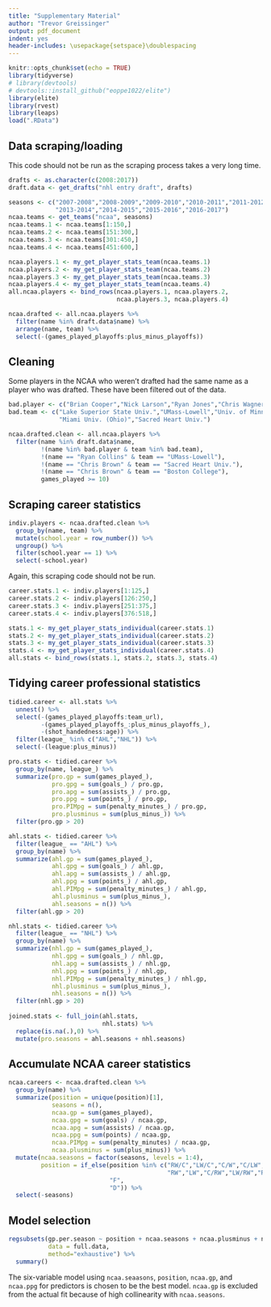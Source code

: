 ---
title: "Supplementary Material"
author: "Trevor Greissinger"
output: pdf_document
indent: yes
header-includes: \usepackage{setspace}\doublespacing
---

```{r setup, include=FALSE}
knitr::opts_chunk$set(echo = TRUE)
library(tidyverse)
# library(devtools)
# devtools::install_github("eoppe1022/elite")
library(elite)
library(rvest)
library(leaps)
load(".RData")
```

## Data scraping/loading

This code should not be run as the scraping process takes a very long time.

```{r, eval=FALSE}
drafts <- as.character(c(2008:2017))
draft.data <- get_drafts("nhl entry draft", drafts)

seasons <- c("2007-2008","2008-2009","2009-2010","2010-2011","2011-2012","2012-2013",
             "2013-2014","2014-2015","2015-2016","2016-2017")
ncaa.teams <- get_teams("ncaa", seasons)
ncaa.teams.1 <- ncaa.teams[1:150,]
ncaa.teams.2 <- ncaa.teams[151:300,]
ncaa.teams.3 <- ncaa.teams[301:450,]
ncaa.teams.4 <- ncaa.teams[451:600,]

ncaa.players.1 <- my_get_player_stats_team(ncaa.teams.1)
ncaa.players.2 <- my_get_player_stats_team(ncaa.teams.2)
ncaa.players.3 <- my_get_player_stats_team(ncaa.teams.3)
ncaa.players.4 <- my_get_player_stats_team(ncaa.teams.4)
all.ncaa.players <- bind_rows(ncaa.players.1, ncaa.players.2,
                              ncaa.players.3, ncaa.players.4)

```

```{r}
ncaa.drafted <- all.ncaa.players %>%
  filter(name %in% draft.data$name) %>%
  arrange(name, team) %>%
  select(-(games_played_playoffs:plus_minus_playoffs))
```


## Cleaning

Some players in the NCAA who weren't drafted had the same name as a player who was drafted.  These have been filtered out of the data.

```{r}
bad.player <- c("Brian Cooper","Nick Larson","Ryan Jones","Chris Wagner")
bad.team <- c("Lake Superior State Univ.","UMass-Lowell","Univ. of Minnesota",
              "Miami Univ. (Ohio)","Sacred Heart Univ.")

ncaa.drafted.clean <- all.ncaa.players %>%
  filter(name %in% draft.data$name,
         !(name %in% bad.player & team %in% bad.team),
         !(name == "Ryan Collins" & team == "UMass-Lowell"),
         !(name == "Chris Brown" & team == "Sacred Heart Univ."),
         !(name == "Chris Brown" & team == "Boston College"),
         games_played >= 10)
```

## Scraping career statistics


```{r}
indiv.players <- ncaa.drafted.clean %>%
  group_by(name, team) %>%
  mutate(school.year = row_number()) %>%
  ungroup() %>%
  filter(school.year == 1) %>%
  select(-school.year)
```


Again, this scraping code should not be run.

```{r, eval=FALSE}
career.stats.1 <- indiv.players[1:125,]
career.stats.2 <- indiv.players[126:250,]
career.stats.3 <- indiv.players[251:375,]
career.stats.4 <- indiv.players[376:518,]

stats.1 <- my_get_player_stats_individual(career.stats.1)
stats.2 <- my_get_player_stats_individual(career.stats.2)
stats.3 <- my_get_player_stats_individual(career.stats.3)
stats.4 <- my_get_player_stats_individual(career.stats.4)
all.stats <- bind_rows(stats.1, stats.2, stats.3, stats.4)
```

## Tidying career professional statistics

```{r}
tidied.career <- all.stats %>%
  unnest() %>%
  select(-(games_played_playoffs:team_url),
         -(games_played_playoffs_:plus_minus_playoffs_),
         -(shot_handedness:age)) %>%
  filter(league_ %in% c("AHL","NHL")) %>%
  select(-(league:plus_minus))

pro.stats <- tidied.career %>%
  group_by(name, league_) %>%
  summarize(pro.gp = sum(games_played_),
            pro.gpg = sum(goals_) / pro.gp,
            pro.apg = sum(assists_) / pro.gp,
            pro.ppg = sum(points_) / pro.gp,
            pro.PIMpg = sum(penalty_minutes_) / pro.gp,
            pro.plusminus = sum(plus_minus_)) %>%
  filter(pro.gp > 20)

ahl.stats <- tidied.career %>%
  filter(league_ == "AHL") %>%
  group_by(name) %>%
  summarize(ahl.gp = sum(games_played_),
            ahl.gpg = sum(goals_) / ahl.gp,
            ahl.apg = sum(assists_) / ahl.gp,
            ahl.ppg = sum(points_) / ahl.gp,
            ahl.PIMpg = sum(penalty_minutes_) / ahl.gp,
            ahl.plusminus = sum(plus_minus_),
            ahl.seasons = n()) %>%
  filter(ahl.gp > 20)

nhl.stats <- tidied.career %>%
  filter(league_ == "NHL") %>%
  group_by(name) %>%
  summarize(nhl.gp = sum(games_played_),
            nhl.gpg = sum(goals_) / nhl.gp,
            nhl.apg = sum(assists_) / nhl.gp,
            nhl.ppg = sum(points_) / nhl.gp,
            nhl.PIMpg = sum(penalty_minutes_) / nhl.gp,
            nhl.plusminus = sum(plus_minus_),
            nhl.seasons = n()) %>%
  filter(nhl.gp > 20)
  
joined.stats <- full_join(ahl.stats,
                          nhl.stats) %>%
  replace(is.na(.),0) %>%
  mutate(pro.seasons = ahl.seasons + nhl.seasons)
```

## Accumulate NCAA career statistics

```{r}
ncaa.careers <- ncaa.drafted.clean %>%
  group_by(name) %>%
  summarize(position = unique(position)[1],
            seasons = n(),
            ncaa.gp = sum(games_played),
            ncaa.gpg = sum(goals) / ncaa.gp,
            ncaa.apg = sum(assists) / ncaa.gp,
            ncaa.ppg = sum(points) / ncaa.gp,
            ncaa.PIMpg = sum(penalty_minutes) / ncaa.gp,
            ncaa.plusminus = sum(plus_minus)) %>%
  mutate(ncaa.seasons = factor(seasons, levels = 1:4),
         position = if_else(position %in% c("RW/C","LW/C","C/W","C/LW","C","F",
                                            "RW","LW","C/RW","LW/RW","RW/LW","W/C"),
                            "F",
                            "D")) %>%
  select(-seasons)
```

## Model selection

```{r}
regsubsets(gp.per.season ~ position + ncaa.seasons + ncaa.plusminus + ncaa.PIMpg + ncaa.ppg + ncaa.gp,
           data = full.data,
           method="exhaustive") %>% 
  summary()
```

The six-variable model using `ncaa.seaasons`, `position`, `ncaa.gp`, and `ncaa.ppg` for predictors is chosen to be the best model.  `ncaa.gp` is excluded from the actual fit because of high collinearity with `ncaa.seasons`.